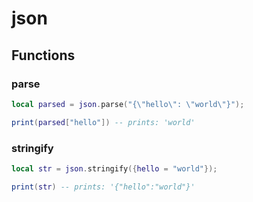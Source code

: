 ﻿# json

## Functions

### parse

```lua
local parsed = json.parse("{\"hello\": \"world\"}");

print(parsed["hello"]) -- prints: 'world'
```

### stringify

```lua
local str = json.stringify({hello = "world"});

print(str) -- prints: '{"hello":"world"}'
```
